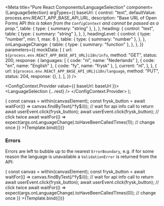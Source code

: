 
<Meta
  title="Pure React Components/LanguageSelection"
  component={LanguageSelection}
  argTypes={{
    baseUrl: {
      control: "text",
      defaultValue: process.env.REACT_APP_BASE_API_URL,
      description:
        "Base URL of Open Forms API *this is taken from the `ConfigContext` and cannot be passed as a prop.*",
      table: {
        type: { summary: "string" },
      },
    },
    heading: {
      control: "text",
      table: {
        type: { summary: "string" },
      },
    },
    headingLevel: {
      control: { type: "number", min: 1, max: 6 },
      table: {
        type: { summary: "number" },
      },
    },
    onLanguageChange: {
      table: {
        type: { summary: "function" },
      },
    },
  }}
  parameters={{
    mockData: [
      {
        url: `${process.env.REACT_APP_BASE_API_URL}i18n/info`,
        method: "GET",
        status: 200,
        response: {
          languages: [
            { code: "nl", name: "Nederlands" },
            { code: "en", name: "English" },
            { code: "fy", name: "frysk" },
          ],
          current: "nl",
        },
      },
      {
        url: `${process.env.REACT_APP_BASE_API_URL}i18n/language`,
        method: "PUT",
        status: 204,
        response: {},
      },
    ],
  }}
/>

  <ConfigContext.Provider value={{ baseUrl: baseUrl }}>
    <LanguageSelection {...rest} />
  </ConfigContext.Provider>
);

<Canvas>
  <Story name="Default"
    play={async ({args, canvasElement}) => {
    const canvas = within(canvasElement);
    const frysk_button = await waitFor(() => canvas.findByText(/^fy$/i)); // wait for api info call to return
    await userEvent.click(frysk_button);
    await userEvent.click(frysk_button); // click twice
    await waitFor(() => expect(args.onLanguageChange).toHaveBeenCalledTimes(1)); // change once
    }}
  >{Template.bind({})}</Story>
</Canvas>

<ArgsTable story="Default" />

### Errors

Errors are left to bubble up to the nearest `ErrorBoundary`, e.g. if for some reason the language is unavailable a `ValidationError` is returned from the API:

<Canvas>
  <Story name="Unavailable language"
    parameters={{
      mockData: [
        {
          url: `${process.env.REACT_APP_BASE_API_URL}i18n/info`,
          method: "GET",
          status: 200,
          response: {
            languages: [
              { code: "nl", name: "Nederlands" },
              { code: "en", name: "English" },
              { code: "fy", name: "frysk" },
            ],
            current: "nl",
          },
        },
        {
          url: `${process.env.REACT_APP_BASE_API_URL}i18n/language`,
          method: "PUT",
          status: 400,
          response: {
            type: "http://localhost:8000/fouten/ValidationError/",
            code: "invalid",
            title: "Invalid input.",
            status: 400,
            detail: "",
            instance: "urn:uuid:41e0174a-efc2-4cc0-9bf2-8366242a4e75",
            invalidParams: [
              {
                name: "code",
                code: "invalid_choice",
                reason: '"fy" is not a valid choice.',
              },
            ],
          },
        },
      ],
    }}
    play={async ({args, canvasElement}) => {
    const canvas = within(canvasElement);
    const frysk_button = await waitFor(() => canvas.findByText(/^fy$/i)); // wait for api info call to return
    await userEvent.click(frysk_button);
    await userEvent.click(frysk_button); // click twice
    await waitFor(() => expect(args.onLanguageChange).toHaveBeenCalledTimes(0)); // change once
    }}
  >{Template.bind({})}</Story>
</Canvas>
